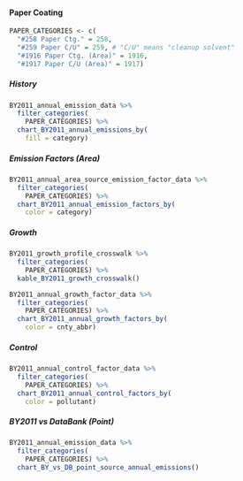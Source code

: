 #### Paper Coating {#coat-indcom-paper}

```r
PAPER_CATEGORIES <- c(
  "#258 Paper Ctg." = 258,
  "#259 Paper C/U" = 259, # "C/U" means "cleanup solvent"
  "#1916 Paper Ctg. (Area)" = 1916,
  "#1917 Paper C/U (Area)" = 1917)
```

##### History {-}

```r
BY2011_annual_emission_data %>%
  filter_categories(
    PAPER_CATEGORIES) %>%
  chart_BY2011_annual_emissions_by(
    fill = category) 
```

##### Emission Factors (Area) {-}

```r
BY2011_annual_area_source_emission_factor_data %>%
  filter_categories(
    PAPER_CATEGORIES) %>%
  chart_BY2011_annual_emission_factors_by(
    color = category)
```

##### Growth {-}

```r
BY2011_growth_profile_crosswalk %>%
  filter_categories(
    PAPER_CATEGORIES) %>%
  kable_BY2011_growth_crosswalk()
```

```r
BY2011_annual_growth_factor_data %>%
  filter_categories(
    PAPER_CATEGORIES) %>%
  chart_BY2011_annual_growth_factors_by(
    color = cnty_abbr) 
```

##### Control {-}

```r
BY2011_annual_control_factor_data %>%
  filter_categories(
    PAPER_CATEGORIES) %>%
  chart_BY2011_annual_control_factors_by(
    color = pollutant) 
```

##### BY2011 vs DataBank (Point) {-}

```r
BY2011_annual_emission_data %>%
  filter_categories(
    PAPER_CATEGORIES) %>%
  chart_BY_vs_DB_point_source_annual_emissions()
```
